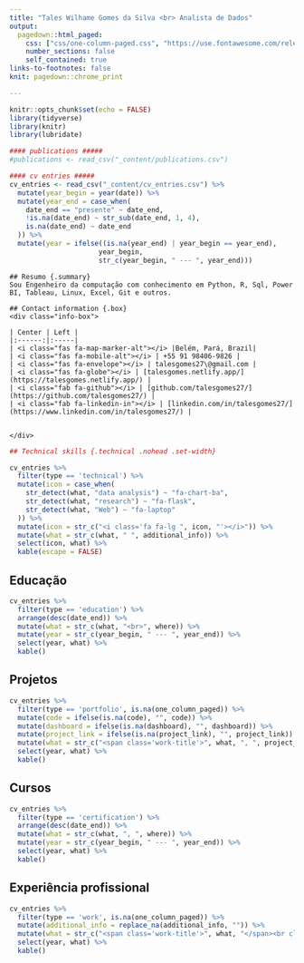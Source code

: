 ```yaml
---
title: "Tales Wilhame Gomes da Silva <br> Analista de Dados"
output:
  pagedown::html_paged:
    css: ["css/one-column-paged.css", "https://use.fontawesome.com/releases/v5.7.2/css/all.css"]
    number_sections: false
    self_contained: true
links-to-footnotes: false
knit: pagedown::chrome_print

---
```



```r

knitr::opts_chunk$set(echo = FALSE)
library(tidyverse)
library(knitr)
library(lubridate)

#### publications #####
#publications <- read_csv("_content/publications.csv")

#### cv entries #####
cv_entries <- read_csv("_content/cv_entries.csv") %>% 
  mutate(year_begin = year(date)) %>%
  mutate(year_end = case_when(
    date_end == "presente" ~ date_end,
    !is.na(date_end) ~ str_sub(date_end, 1, 4),
    is.na(date_end) ~ date_end
  )) %>%
  mutate(year = ifelse((is.na(year_end) | year_begin == year_end),
                      year_begin,
                      str_c(year_begin, " --- ", year_end)))

```

<div class="grid-container"> 
<!-- top row -->
```block
## Resumo {.summary}
Sou Engenheiro da computação com conhecimento em Python, R, Sql, Power BI, Tableau, Linux, Excel, Git e outros.
```

```block
## Contact information {.box}
<div class="info-box">

| Center | Left |
|:------:|:-----|
| <i class="fas fa-map-marker-alt"></i> |Belém, Pará, Brazil|
| <i class="fas fa-mobile-alt"></i> | +55 91 98406-9826 |
| <i class="fas fa-envelope"></i> | talesgomes27\@gmail.com |
| <i class="fas fa-globe"></i> | [talesgomes.netlify.app/](https://talesgomes.netlify.app/) |
| <i class="fab fa-github"></i> | [github.com/talesgomes27/](https://github.com/talesgomes27/) |
| <i class="fab fa-linkedin-in"></i> | [linkedin.com/in/talesgomes27/](https://www.linkedin.com/in/talesgomes27/) |

 
</div>
```

</div>


```r

## Technical skills {.technical .nohead .set-width}

cv_entries %>% 
  filter(type == 'technical') %>% 
  mutate(icon = case_when(
    str_detect(what, "data analysis") ~ "fa-chart-ba",
    str_detect(what, "research") ~ "fa-flask",
    str_detect(what, "Web") ~ "fa-laptop"
  )) %>% 
  mutate(icon = str_c("<i class='fa fa-lg ", icon, "'></i>")) %>% 
  mutate(what = str_c(what, " ", additional_info)) %>% 
  select(icon, what) %>% 
  kable(escape = FALSE)
```



## Educação {.education .nohead .set-width}
```r
cv_entries %>% 
  filter(type == 'education') %>% 
  arrange(desc(date_end)) %>%
  mutate(what = str_c(what, "<br>", where)) %>% 
  mutate(year = str_c(year_begin, " --- ", year_end)) %>% 
  select(year, what) %>% 
  kable()
```


## Projetos {.portfolio .nohead .vertical-top .set-width}
```r

cv_entries %>% 
  filter(type == 'portfolio', is.na(one_column_paged)) %>%
  mutate(code = ifelse(is.na(code), "", code)) %>%
  mutate(dashboard = ifelse(is.na(dashboard), "", dashboard)) %>%
  mutate(project_link = ifelse(is.na(project_link), "", project_link)) %>%
  mutate(what = str_c("<span class='work-title'>", what, ", ", project_link, "  ", dashboard, "  ", code)) %>% 
  select(year, what) %>% 
  kable()
```



## Cursos {.certification .nohead .set-width}
```r
cv_entries %>% 
  filter(type == 'certification') %>% 
  arrange(desc(date_end)) %>%
  mutate(what = str_c(what, ", ", where)) %>% 
  mutate(year = str_c(year_begin, " --- ", year_end)) %>% 
  select(year, what) %>% 
  kable()
```


## Experiência profissional {.work .nohead .vertical-top .set-width}
```r
cv_entries %>% 
  filter(type == 'work', is.na(one_column_paged)) %>% 
  mutate(additional_info = replace_na(additional_info, "")) %>% 
  mutate(what = str_c("<span class='work-title'>", what, "</span><br class='work-break'>", where, "<br>", additional_info)) %>% 
  select(year, what) %>% 
  kable()
```

